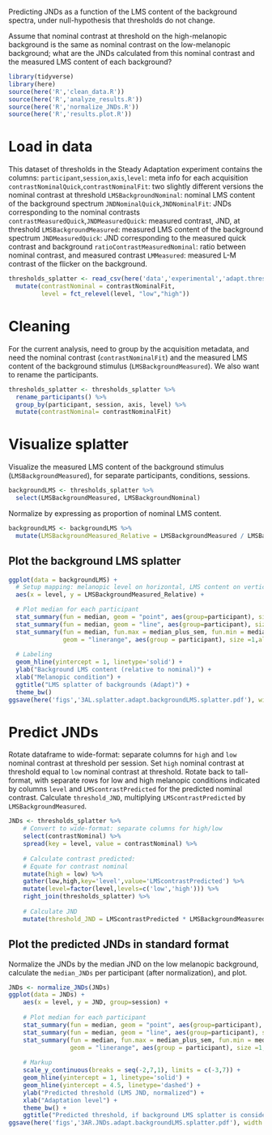 Predicting JNDs as a function of the LMS content of the background spectra, under null-hypothesis that thresholds do not change.

Assume that nominal contrast at threshold on the high-melanopic background is the same as nominal contrast on the low-melanopic background; what are the JNDs calculated from this nominal contrast and the measured LMS content of each background?
```r
library(tidyverse)
library(here)
source(here('R','clean_data.R'))
source(here('R','analyze_results.R'))
source(here('R','normalize_JNDs.R'))
source(here('R','results.plot.R'))
```
# Load in data
This dataset of thresholds in the Steady Adaptation experiment contains the columns:
`participant`,`session`,`axis`,`level`: meta info for each acquisition
`contrastNominalQuick`,`contrastNominalFit`: two slightly different versions the nominal contrast at threshold
`LMSBackgroundNominal`: nominal LMS content of the background spectrum
`JNDNominalQuick`,`JNDNominalFit`: JNDs corresponding to the nominal contrasts
`contrastMeasuredQuick`,`JNDMeasuredQuick`: measured contrast, JND, at threshold
`LMSBackgroundMeasured`: measured LMS content of the background spectrum
`JNDMeasuredQuick`: JND corresponding to the measured quick contrast and background
`ratioContrastMeasuredNominal`: ratio between nominal contrast, and measured contrast
`LMMeasured`: measured L-M contrast of the flicker on the background.
```r
thresholds_splatter <- read_csv(here('data','experimental','adapt.thresholds.splatter.csv')) %>%
  mutate(contrastNominal = contrastNominalFit,
         level = fct_relevel(level, "low","high"))  
```
# Cleaning
For the current analysis, need to group by the acquisition metadata, and need the nominal contrast (`contrastNominalFit`) and the measured LMS content of the background stimulus (`LMSBackgroundMeasured`). We also want to rename the participants.
```r
thresholds_splatter <- thresholds_splatter %>%
  rename_participants() %>%
  group_by(participant, session, axis, level) %>%
  mutate(contrastNominal= contrastNominalFit)
```

# Visualize splatter
Visualize the measured LMS content of the background stimulus (`LMSBackgroundMeasured`), for separate participants, conditions, sessions.
```r
backgroundLMS <- thresholds_splatter %>%
  select(LMSBackgroundMeasured, LMSBackgroundNominal)
```
Normalize by expressing as proportion of nominal LMS content.
```r
backgroundLMS <- backgroundLMS %>%
  mutate(LMSBackgroundMeasured_Relative = LMSBackgroundMeasured / LMSBackgroundNominal)
```
## Plot the background LMS splatter
```r
ggplot(data = backgroundLMS) +
  # Setup mapping: melanopic level on horizontal, LMS content on vertical
  aes(x = level, y = LMSBackgroundMeasured_Relative) +

  # Plot median for each participant
  stat_summary(fun = median, geom = "point", aes(group=participant), size =1, alpha = .7) +
  stat_summary(fun = median, geom = "line", aes(group=participant), size =1,alpha = .7) +
  stat_summary(fun = median, fun.max = median_plus_sem, fun.min = median_minus_sem,
               geom = "linerange", aes(group = participant), size =1,alpha = .4) +
  
  # Labeling
  geom_hline(yintercept = 1, linetype='solid') +
  ylab("Background LMS content (relative to nominal)") +
  xlab("Melanopic condition") +
  ggtitle("LMS splatter of backgrounds (Adapt)") +
  theme_bw()
ggsave(here('figs','3AL.splatter.adapt.backgroundLMS.splatter.pdf'), width = 5, height = 5)
```
# Predict JNDs
Rotate dataframe to wide-format: separate columns for `high` and `low` nominal contrast at threshold per session. Set `high` nominal contrast at threshold equal to `low` nominal contrast at threshold. Rotate back to tall-format, with separate rows for low and high melanopic conditions indicated by columns `level` and `LMScontrastPredicted` for the predicted nominal contrast. Calculate `threshold_JND`, multiplying `LMScontrastPredicted` by `LMSBackgroundMeasured`.
```r
JNDs <- thresholds_splatter %>%
    # Convert to wide-format: separate columns for high/low
    select(contrastNominal) %>%
    spread(key = level, value = contrastNominal) %>%
    
    # Calculate contrast predicted:
    # Equate for contrast nominal
    mutate(high = low) %>%
    gather(low,high,key='level',value='LMScontrastPredicted') %>%
    mutate(level=factor(level,levels=c('low','high'))) %>%
    right_join(thresholds_splatter) %>%
    
    # Calculate JND
    mutate(threshold_JND = LMScontrastPredicted * LMSBackgroundMeasured)
```
## Plot the predicted JNDs in standard format
Normalize the JNDs by the median JND on the low melanopic background, calculate the `median_JNDs` per participant (after normalization), and plot.
```r
JNDs <- normalize_JNDs(JNDs)
ggplot(data = JNDs) +
    aes(x = level, y = JND, group=session) +
    
    # Plot median for each participant
    stat_summary(fun = median, geom = "point", aes(group=participant), size =1, alpha = .6, color = "blue") +
    stat_summary(fun = median, geom = "line", aes(group=participant), size =1, alpha = .6, color = "blue") +
    stat_summary(fun = median, fun.max = median_plus_sem, fun.min = median_minus_sem,
                 geom = "linerange", aes(group = participant), size =1, alpha = .6, color = "blue") +
    
    # Markup
    scale_y_continuous(breaks = seq(-2,7,1), limits = c(-3,7)) +
    geom_hline(yintercept = 1, linetype='solid') +
    geom_hline(yintercept = 4.5, linetype='dashed') +    
    ylab("Predicted threshold (LMS JND, normalized") +
    xlab("Adaptation level") +
    theme_bw() +
    ggtitle("Predicted threshold, if background LMS splatter is considered")
ggsave(here('figs','3AR.JNDs.adapt.backgroundLMS.splatter.pdf'), width = 5, height = 5)
```
